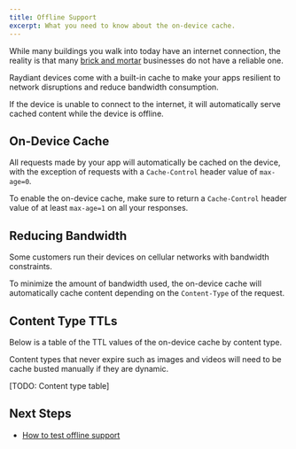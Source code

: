 ```yaml
---
title: Offline Support
excerpt: What you need to know about the on-device cache.
---
```


While many buildings you walk into today have an internet connection, the reality is that many [brick and mortar](https://en.wikipedia.org/wiki/Brick_and_mortar) businesses do not have a reliable one.

Raydiant devices come with a built-in cache to make your apps resilient to network disruptions and reduce bandwidth consumption.

If the device is unable to connect to the internet, it will automatically serve cached content while the device is offline.

## On-Device Cache

All requests made by your app will automatically be cached on the device, with the exception of requests with a `Cache-Control` header value of `max-age=0`.

To enable the on-device cache, make sure to return a `Cache-Control` header value of at least `max-age=1` on all your responses.

## Reducing Bandwidth

Some customers run their devices on cellular networks with bandwidth constraints.

To minimize the amount of bandwidth used, the on-device cache will automatically cache content depending on the `Content-Type` of the request.

## Content Type TTLs

Below is a table of the TTL values of the on-device cache by content type.

Content types that never expire such as images and videos will need to be cache busted manually if they are dynamic.

[TODO: Content type table]

## Next Steps

- [How to test offline support](/docs/get-started/development)
